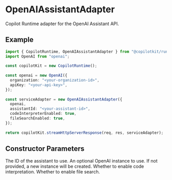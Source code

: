 


# OpenAIAssistantAdapter

Copilot Runtime adapter for the OpenAI Assistant API.
 
## Example
 
```ts
import { CopilotRuntime, OpenAIAssistantAdapter } from "@copilotkit/runtime";
import OpenAI from "openai";
 
const copilotKit = new CopilotRuntime();
 
const openai = new OpenAI({
  organization: "<your-organization-id>",
  apiKey: "<your-api-key>",
});
 
const serviceAdapter = new OpenAIAssistantAdapter({
  openai,
  assistantId: "<your-assistant-id>",
  codeInterpreterEnabled: true,
  fileSearchEnabled: true,
});
 
return copilotKit.streamHttpServerResponse(req, res, serviceAdapter);
```

## Constructor Parameters

<PropertyReference name="assistantId" type="string" required > 
The ID of the assistant to use.
</PropertyReference>

<PropertyReference name="openai" type="OpenAI"  > 
An optional OpenAI instance to use. If not provided, a new instance will be created.
</PropertyReference>

<PropertyReference name="codeInterpreterEnabled" type="boolean"  default="true"> 
Whether to enable code interpretation.
</PropertyReference>

<PropertyReference name="fileSearchEnabled" type="boolean"  default="true"> 
Whether to enable file search.
</PropertyReference>

